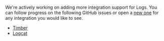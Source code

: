 We're actively working on adding more integration support for Logs. You can follow progress on the following GitHub issues or open a [new one](https://github.com/getsentry/sentry-java/issues/new/choose) for any integration you would like to see.

- [Timber](/platforms/integrations/timber/)
- [Logcat](/platforms/integrations/logcat/)
